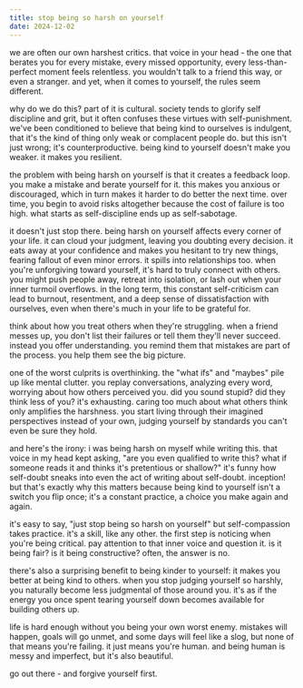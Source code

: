 ```yaml
---
title: stop being so harsh on yourself
date: 2024-12-02
---
```


we are often our own harshest critics. that voice in your head - the one that berates you for every mistake,
every missed opportunity, every less-than-perfect moment feels relentless. you wouldn't talk to a friend this
way, or even a stranger. and yet, when it comes to yourself, the rules seem different.

why do we do this? part of it is cultural. society tends to glorify self discipline and grit, but it often
confuses these virtues with self-punishment. we've been conditioned to believe that being kind to ourselves
is indulgent, that it's the kind of thing only weak or complacent people do. but this isn't just wrong; it's
counterproductive. being kind to yourself doesn't make you weaker. it makes you resilient.

the problem with being harsh on yourself is that it creates a feedback loop. you make a mistake and berate
yourself for it. this makes you anxious or discouraged, which in turn makes it harder to do better the next
time. over time, you begin to avoid risks altogether because the cost of failure is too high. what starts as
self-discipline ends up as self-sabotage.

it doesn't just stop there. being harsh on yourself affects every corner of your life. it can cloud your
judgment, leaving you doubting every decision. it eats away at your confidence and makes you hesitant to try
new things, fearing fallout of even minor errors. it spills into relationships too. when you're unforgiving
toward yourself, it's hard to truly connect with others. you might push people away, retreat into
isolation, or lash out when your inner turmoil overflows. in the long term, this constant self-criticism can
lead to burnout, resentment, and a deep sense of dissatisfaction with ourselves, even when there's much in
your life to be grateful for.

think about how you treat others when they're struggling. when a friend messes up, you don't list their
failures or tell them they'll never succeed. instead you offer understanding. you remind them that mistakes
are part of the process. you help them see the big picture.

one of the worst culprits is overthinking. the "what ifs" and "maybes" pile up like mental clutter. you replay
conversations, analyzing every word, worrying about how others perceived you. did you sound stupid? did they
think less of you? it's exhausting. caring too much about what others think only amplifies the harshness. you
start living through their imagined perspectives instead of your own, judging yourself by standards you can't
even be sure they hold.

and here's the irony: i was being harsh on myself while writing this. that voice in my head kept asking,
"are you even qualified to write this? what if someone reads it and thinks it's pretentious or shallow?" it's
funny how self-doubt sneaks into even the act of writing about self-doubt. inception! but that's exactly why
this matters because being kind to yourself isn't a switch you flip once; it's a constant practice, a choice
you make again and again.

it's easy to say, "just stop being so harsh on yourself" but self-compassion takes practice. it's a skill,
like any other. the first step is noticing when you're being critical. pay attention to that inner voice and
question it. is it being fair? is it being constructive? often, the answer is no.

there's also a surprising benefit to being kinder to yourself: it makes you better at being kind to others.
when you stop judging yourself so harshly, you naturally become less judgmental of those around you. it's as
if the energy you once spent tearing yourself down becomes available for building others up.

life is hard enough without you being your own worst enemy. mistakes will happen, goals will go unmet, and
some days will feel like a slog, but none of that means you're failing. it just means you're human. and being
human is messy and imperfect, but it's also beautiful.

go out there - and forgive yourself first.
